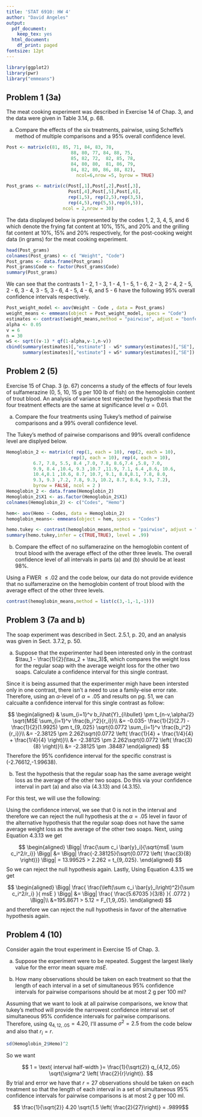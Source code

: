```yaml
---
title: 'STAT 6910: HW 4'
author: "David Angeles"
output:
  pdf_document:
    keep_tex: yes
  html_document:
    df_print: paged
fontsize: 12pt
---
```



```r
library(ggplot2)
library(pwr)
library("emmeans")
```

## Problem 1 (3a)

The meat cooking experiment was described in Exercise 14 of Chap. 3, and the data were given in Table 3.14, p. 68.

(a) Compare the effects of the six treatments, pairwise, using Scheffe's method of multiple comparisons and a 95% overall confidence level.


```r
Post <- matrix(c(81, 85, 71, 84, 83, 78, 
                        88, 80, 77, 84, 88, 75, 
                        85, 82, 72,  82, 85, 78,
                        84, 80, 80,  81, 86, 79, 
                        84, 82, 80, 86, 88, 82), 
                          ncol=6,nrow =5, byrow = TRUE)

Post_grams <- matrix(c(Post[,1],Post[,2],Post[,3], 
                       Post[,4],Post[,5],Post[,6], 
                       rep(1,5), rep(2,5),rep(3,5),
                       rep(4,5),rep(5,5),rep(6,5)),
                     ncol = 2,nrow = 30)

```
The data displayed below is prepresented by the codes 1, 2, 3, 4, 5, and 6 which denote the frying fat content at 10%, 15%, and 20% and the grilling fat content at 10%, 15% and 20% respectively, for the post-cooking weight data (in grams) for the meat cooking experiment.
```r
head(Post_grams) 
colnames(Post_grams) <- c( "Weight", "Code")
Post_grams <- data.frame(Post_grams)
Post_grams$Code <- factor(Post_grams$Code)
summary(Post_grams)
```

We can see that the contrasts 1 - 2, 1 - 3, 1 - 4, 1 - 5, 1 - 6, 2 - 3, 2 - 4, 2 - 5, 2 - 6, 3 - 4, 3 - 5, 3 - 6, 4 - 5, 4 - 6, and 5 - 6 have the following 95% overall confidence intervals respectively.

```r
Post_weight_model <- aov(Weight ~ Code , data = Post_grams)
weight_means <- emmeans(object = Post_weight_model, specs = "Code")
estimates <- contrast(weight_means,method = "pairwise", adjust = "bonferroni")
alpha <- 0.05
v = 6
n = 30
wS <- sqrt((v-1) * qf(1-alpha,v-1,n-v))
cbind(summary(estimates)[,"estimate"] - wS* summary(estimates)[,"SE"],
      summary(estimates)[,"estimate"] + wS* summary(estimates)[,"SE"])
```

## Problem 2 (5)

Exercise 15 of Chap. 3 (p. 67) concerns a study of the effects of four levels of sulfamerazine (0, 5, 10, 15 g per 100 lb of fish) on the hemoglobin content of trout blood. An analysis of variance test rejected the hypothesis that the four treatment effects are the same at significance level $\alpha=0.01$.

(a) Compare the four treatments using Tukey’s method of pairwise comparisons and a 99% overall confidence level.


The Tukey’s method of pairwise comparisons and  99% overall confidence level are displyed below.

```r
Hemoglobin_2 <- matrix(c( rep(1, each = 10), rep(2, each = 10), 
                        rep(3, each = 10), rep(4, each = 10),
          6.7, 7.8, 5.5, 8.4 ,7.0, 7.8, 8.6,7.4 ,5.8, 7.0, 
          9.9, 8.4 ,10.4, 9.3 ,10.7 ,11.9, 7.1, 6.4 ,8.6, 10.6, 
          10.4,8.1 ,10.6, 8.7, 10.7, 9.1, 8.8,8.1, 7.8, 8.0, 
          9.3, 9.3 ,7.2, 7.8, 9.3, 10.2, 8.7, 8.6, 9.3, 7.2), 
          byrow = FALSE, ncol = 2 )
Hemoglobin_2 <- data.frame(Hemoglobin_2)
Hemoglobin_2$X1 <- as.factor(Hemoglobin_2$X1)
colnames(Hemoglobin_2) <- c("Codes", "Hemo")

hem<- aov(Hemo ~ Codes, data = Hemoglobin_2)
hemoglobin_means<- emmeans(object = hem, specs = "Codes")

hemo.tukey <- contrast(hemoglobin_means,method = "pairwise", adjust = "tukey")
summary(hemo.tukey,infer = c(TRUE,TRUE), level = .99)
```


(b) Compare the effect of no sulfamerazine on the hemoglobin content of trout blood with the average effect of the other three levels. The overall confidence level of all intervals in parts (a) and (b) should be at least 98%.

Using a FWER $\leq .02$ and the code below, our data do not provide evidence that no sulfamerazine on the hemoglobin content of trout blood with the average effect of the other three levels.

```r
contrast(hemoglobin_means,method = list(c(3,-1,-1,-1)))
````


## Problem 3 (7a and b)

The soap experiment was described in Sect. 2.5.1, p. 20, and an analysis was given in Sect. 3.7.2, p. 50.

(a) Suppose that the experimenter had been interested only in the contrast $\tau_1 - \frac{1}{2}(\tau_2 + \tau_3)$, which compares the weight loss for the regular soap with the average weight loss for the other two soaps. Calculate a confidence interval for this single contrast.



Since it is being assumed that the experimenter migh have been intersted only in one contrast, there isn't a need to use a family-eise error rate. Therefore, using an $\alpha$-level of $\alpha=.05$ and results on pg. 51, we can calcualte a confidence interval for this single contrast as follow:

$$
\begin{aligned}
& \sum_{i=1}^v b_i\hat{Y}_{i\bullet} \pm t_{n-v,\alpha/2} \sqrt{MSE \sum_{i=1}^v \frac{b_i^2}{r_i}}\\
&= -0.035- \frac{1}{2}(2.7) - \frac{1}{2}(1.9925) \pm t_{9,.025}
 \sqrt{0.0772 \sum_{i=1}^v \frac{b_i^2}{r_i}}\\
&= -2.38125 \pm 2.262\sqrt{0.0772 \left( \frac{1}{4} + \frac{1/4}{4} + \frac{1/4}{4} \right)}\\
&= -2.38125 \pm 2.262\sqrt{0.0772 \left( \frac{3}{8}  \right)}\\
&= -2.38125 \pm .38487
\end{aligned}
$$
Therefore the 95% confidence interval for the specific constrast is (-2.76612,-1.99638).

 (b) Test the hypothesis that the regular soap has the same average weight loss as the average of the other two soaps. Do this via your confidence interval in part (a) and also via (4.3.13) and (4.3.15).
 
 For this test, we will use the following:
 \begin{center}
 The Null Hypothesis of No Difference Between Regular Soap and Others  $H_0 : \tau_1 = \frac{1}{2}(\tau_2+ \tau_4)$ \\
 vs. The Alternative Hypothesis of Some Difference Between Regular Soap and Others $H_A : \tau_1 \neq \frac{1}{2}(\tau_2+ \tau_4)$
\end{center}
 
 Using the confidence interval, we see that 0 is not in the interval and therefore we can reject the null hypothesis at the $\alpha=.05$ level in favor of the alternative hypothesis that the regular soap does not have the same average weight loss as the average of the other two soaps. Next, using Equation 4.3.13 we get
 
 $$
 \begin{aligned}
 \Bigg| \frac{\sum c_i \bar{y}_i}{\sqrt{msE \sum c_i^2/r_i}}  \Bigg|
 &=  \Bigg| \frac{-2.38125}{\sqrt{0.0772 \left( \frac{3}{8} \right)}}  \Bigg| = 13.99525 > 2.262 = t_{9,.025}.
  \end{aligned}
 $$
So we can reject the null hypothesis again. Lastly, Using Equation 4.3.15 we get 

 $$
 \begin{aligned}
 \Bigg| \frac{ \frac{\left(\sum c_i \bar{y}_i\right)^2}{\sum c_i^2/r_i} }{ msE }  \Bigg|
 &=   \Bigg| \frac{ \frac{5.67035 }{3/8} }{ .0772 }  \Bigg|\\
 &=195.8671 > 5.12 = F_{1,9,.05}.
  \end{aligned}
 $$
and therefore we can reject the null hypothesis in favor of the alternative hypothesis again.


## Problem 4 (10)

Consider again the trout experiment in Exercise 15 of Chap. 3.

(a) Suppose the experiment were to be repeated. Suggest the largest likely value for the error mean square $msE$.



(b) How many observations should be taken on each treatment so that the length of each interval in a set of simultaneous 95% confidence intervals for pairwise comparisons should be at most 2 g per 100 ml?

Assuming that we want to look at all pairwise comparisons, we know that tukey's method will provide the narrowest confidence interval set of simultaneous 95% confidence intervals for pairwise comparisons. Therefore, using $q_{4,12,.05} = 4.20$, I'll assume $\sigma^2 = 2.5$ from the code below and also that $r_i = r$.
```r
sd(Hemoglobin_2$Hemo)^2
```

So we want

$$
1 = \text{ interval half-width }= \frac{1}{\sqrt{2}} q_{4,12,.05} \sqrt{\sigma^2 \left( \frac{2}{r}\right)}.
$$
By trial and error we have that $r= 27$ observations should be taken on each treatment so that the length of each interval in a set of simultaneous 95% confidence intervals for pairwise comparisons is at most 2 g per 100 ml.


$$ \frac{1}{\sqrt{2}} 4.20  \sqrt{1.5 \left( \frac{2}{27}\right)} = .9899$$






